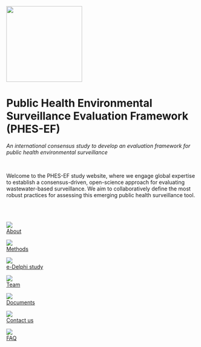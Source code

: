 
::: centered_content
![](assets/phes-ef-logo_colour.png){width="200"}

# Public Health Environmental Surveillance Evaluation Framework (PHES-EF)

*An international consensus study to develop an evaluation framework for public health environmental surveillance*
:::
\

::: centered_content
Welcome to the PHES-EF study website, where we engage global expertise to establish a consensus-driven, open-science approach for evaluating wastewater-based surveillance. We aim to collaboratively define the most robust practices for assessing this emerging public health surveillance tool.
:::

\
\

:::: {.icon-row}
::: {.flex-item}
[![](assets/icon_about.svg)  
About](about.qmd)
:::

::: {.flex-item}
[![](assets/icon_study.svg)  
Methods](methods.qmd)
:::

::: {.flex-item}
[![](assets/icon_clipboard.svg)  
e-Delphi study](delphi.qmd)
:::

::: {.flex-item}
[![](assets/icon_team.svg)  
Team](team.qmd)
:::

::: {.flex-item}
[![](assets/icon_Documentation.svg)  
Documents](documents.qmd)
:::

::: {.flex-item}
[![](assets/icon_contact-us.svg)  
Contact us](contact.qmd)
:::

::: {.flex-item}
[![](assets/icon_faq.svg)  
FAQ](faq.qmd)
:::
::::

